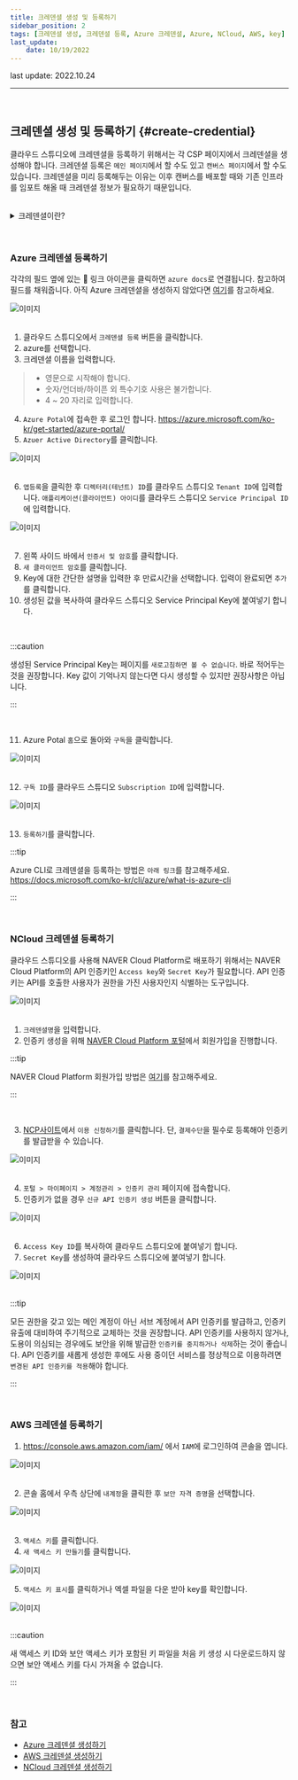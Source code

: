 ```yaml
---
title: 크레덴셜 생성 및 등록하기
sidebar_position: 2
tags: [크레덴셜 생성, 크레덴셜 등록, Azure 크레덴셜, Azure, NCloud, AWS, key]
last_update: 
    date: 10/19/2022
---
```



<span className="theme-doc-version-badge badge badge--secondary">
    last update: 2022.10.24
</span>

<hr />
<br />

## 크레덴셜 생성 및 등록하기 {#create-credential}

클라우드 스튜디오에 크레덴셜을 등록하기 위해서는 각 CSP 페이지에서 크레덴셜을 생성해야 합니다.
크레덴셜 등록은 ```메인 페이지```에서 할 수도 있고 ```캔버스 페이지```에서 할 수도 있습니다.
크레덴셜을 미리 등록해두는 이유는 이후 캔버스를 배포할 때와 기존 인프라를 임포트 해올 때 크레덴셜 정보가 필요하기 때문입니다.

<br />

<details>
    <summary>크레덴셜이란?</summary>
    <h5>사용자 로그인 정보 등 개인 신상을 암호화한 정보입니다.</h5>
</details>

<p>&nbsp;</p>

### Azure 크레덴셜 등록하기
각각의 필드 옆에 있는 🔗 링크 아이콘을 클릭하면 ```azure docs```로 연결됩니다.
참고하여 필드를 채워줍니다. 아직 Azure 크레덴셜을 생성하지 않았다면 [여기](#create-credential)를 참고하세요.

<div className={styles.imgWrap}>
    <img src={ registration01 } alt="이미지" />
</div>

<br />

1. 클라우드 스튜디오에서 ```크레덴셜 등록``` 버튼을 클릭합니다.
2. azure를 선택합니다.
3. 크레덴셜 이름을 입력합니다.

> - 영문으로 시작해야 합니다.
> - 숫자/언더바/하이픈 외 특수기호 사용은 불가합니다.
> - 4 ~ 20 자리로 입력합니다.

4. ```Azure Potal```에 접속한 후 로그인 합니다. https://azure.microsoft.com/ko-kr/get-started/azure-portal/
5. ```Azuer Active Directory```를 클릭합니다.

<div className={styles.imgWrap}>
    <img src={ registration02 } alt="이미지" />
</div>

<br />

6. ```앱등록```을 클릭한 후 ```디렉터리(테넌트) ID```를 클라우드 스튜디오 ```Tenant ID```에 입력합니다. ```애플리케이션(클라이언트) 아이디```를 클라우드 스튜디오 ```Service Principal ID```에 입력합니다.

<div className={styles.imgWrap}>
    <img src={ registration03 } alt="이미지" />
</div>

<br />

7. 왼쪽 사이드 바에서 ```인증서 및 암호```를 클릭합니다.
8. ```새 클라이언트 암호```를 클릭합니다.
9. Key에 대한 간단한 설명을 입력한 후 만료시간을 선택합니다. 입력이 완료되면 ```추가```를 클릭합니다.
10.  생성된 값을 복사하여 클라우드 스튜디오 Service Principal Key에 붙여넣기 합니다.

<br />

:::caution

생성된 Service Principal Key는 페이지를 ```새로고침하면 볼 수 없습니다```. 바로 적어두는 것을 권장합니다. Key 값이 기억나지 않는다면 다시 생성할 수 있지만 권장사항은 아닙니다.

:::

<br />

11. Azure Potal ```홈```으로 돌아와 ```구독```을 클릭합니다.

<div className={styles.imgWrap}>
    <img src={ registration04 } alt="이미지" />
</div>

<br />

12. ```구독 ID```를 클라우드 스튜디오 ```Subscription ID```에 입력합니다. 

<div className={styles.imgWrap}>
    <img src={ registration05 } alt="이미지" />
</div>

<br />

13. ```등록하기```를 클릭합니다.

:::tip

Azure CLI로 크레덴셜을 등록하는 방법은 ```아래 링크```를 참고해주세요.
https://docs.microsoft.com/ko-kr/cli/azure/what-is-azure-cli

:::

<p>&nbsp;</p>

### NCloud 크레덴셜 등록하기

클라우드 스튜디오를 사용해 NAVER Cloud Platform로 배포하기 위해서는 NAVER Cloud Platform의 API 인증키인 ```Access key```와 ```Secret Key```가 필요합니다.
API 인증키는 API를 호출한 사용자가 권한을 가진 사용자인지 식별하는 도구입니다.

<div className={styles.imgWrap}>
    <img src={ registration06 } alt="이미지" />
</div>

<br />

1. ```크레덴셜명```을 입력합니다.
2. 인증키 생성을 위해 [NAVER Cloud Platform 포털](https://www.ncloud.com/)에서 회원가입을 진행합니다.

:::tip

NAVER Cloud Platform 회원가입 방법은 [여기](https://guide.ncloud-docs.com/docs/userguide-userguideaccount-2)를 참고해주세요.

:::

<br />

3. [NCP사이트](https://www.ncloud.com/product/applicationService/sens)에서 ```이용 신청하기```를 클릭합니다. 단, ```결제수단```을 필수로 등록해야 인증키를 발급받을 수 있습니다.

<div className={styles.imgWrap}>
    <img src={ registration08 } alt="이미지" />
</div>

<br />

4. ```포털 > 마이페이지 > 계정관리 > 인증키 관리``` 페이지에 접속합니다.
5. 인증키가 없을 경우 ```신규 API 인증키 생성``` 버튼을 클릭합니다.

<div className={styles.imgWrap}>
    <img src={ registration09 } alt="이미지" />
</div>

<br />

6. ```Access Key ID```를 복사하여 클라우드 스튜디오에 붙여넣기 합니다.
7. ```Secret Key```를 생성하여 클라우드 스튜디오에 붙여넣기 합니다.

<div className={styles.imgWrap}>
    <img src={ registration10 } alt="이미지" />
</div>

<br />

:::tip

모든 권한을 갖고 있는 메인 계정이 아닌 서브 계정에서 API 인증키를 발급하고, 인증키 유출에 대비하여 주기적으로 교체하는 것을 권장합니다.
API 인증키를 사용하지 않거나, 도용이 의심되는 경우에도 보안을 위해 발급한 ```인증키를 중지하거나 삭제```하는 것이 좋습니다.
API 인증키를 새롭게 생성한 후에도 사용 중이던 서비스를 정상적으로 이용하려면 ```변경된 API 인증키를 적용```해야 합니다.

:::

<p>&nbsp;</p>

### AWS 크레덴셜 등록하기

1. https://console.aws.amazon.com/iam/ 에서 ```IAM```에 로그인하여 콘솔을 엽니다.

<div className={styles.imgWrap}>
    <img src={ aws1 } alt="이미지" />
</div>

<br />

2. 콘솔 홈에서 우측 상단에 ```내계정```을 클릭한 후 ```보안 자격 증명```을 선택합니다.

<div className={styles.imgWrap}>
    <img src={ aws2 } alt="이미지" />
</div>

<br />

3. ```액세스 키```를 클릭합니다.
4. ```새 액세스 키 만들기```를 클릭합니다.

<div className={styles.imgWrap}>
    <img src={ aws3 } alt="이미지" />
</div>

5. ```액세스 키 표시```를 클릭하거나 엑셀 파일을 다운 받아 key를 확인합니다.

<div className={styles.imgWrap}>
    <img src={ aws4 } alt="이미지" />
</div>

<br />

:::caution

새 액세스 키 ID와 보안 액세스 키가 포함된 키 파일을 처음 키 생성 시 다운로드하지 않으면 보안 액세스 키를 다시 가져올 수 없습니다. 

:::

<br />

### 참고

- [Azure 크레덴셜 생성하기](https://docs.microsoft.com/en-us/azure/automation/shared-resources/credentials?tabs=azure-powershell#create-a-new-credential-asset)
- [AWS 크레덴셜 생성하기](https://docs.aws.amazon.com/ko_kr/IAM/latest/UserGuide/id_credentials_access-keys.html#Using_CreateAccessKey)
- [NCloud 크레덴셜 생성하기](https://api.ncloud-docs.com/docs/common-ncpapi)
